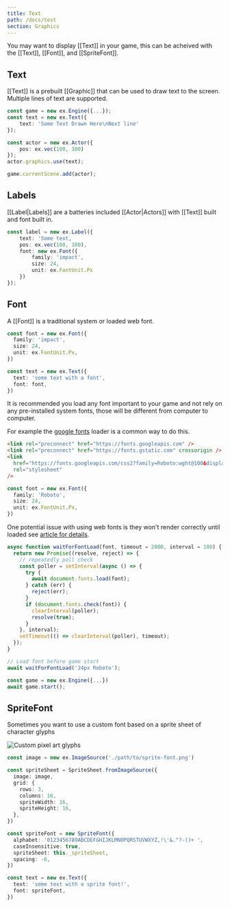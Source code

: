 ```yaml
---
title: Text
path: /docs/text
section: Graphics
---
```


You may want to display [[Text]] in your game, this can be acheived with the [[Text]], [[Font]], and [[SpriteFont]].

## Text

[[Text]] is a prebuilt [[Graphic]] that can be used to draw text to the screen. Multiple lines of text are supported.

```typescript
const game = new ex.Engine({...});
const text = new ex.Text({
    text: 'Some Text Drawn Here\nNext line'
});

const actor = new ex.Actor({
    pos: ex.vec(100, 100)
});
actor.graphics.use(text);

game.currentScene.add(actor);
```

## Labels

[[Label|Labels]] are a batteries included [[Actor|Actors]] with [[Text]] built and font built in.

```typescript
const label = new ex.Label({
    text: 'Some text,
    pos: ex.vec(100, 100),
    font: new ex.Font({
        family: 'impact',
        size: 24,
        unit: ex.FontUnit.Px
    })
});
```

## Font

A [[Font]] is a traditional system or loaded web font.

```typescript
const font = new ex.Font({
  family: 'impact',
  size: 24,
  unit: ex.FontUnit.Px,
})

const text = new ex.Text({
  text: 'some text with a font',
  font: font,
})
```

It is recommended you load any font important to your game and not rely on any pre-installed system fonts, those will be different from computer to computer.

For example the [google fonts](https://fonts.google.com/) loader is a common way to do this.

```html
<link rel="preconnect" href="https://fonts.googleapis.com" />
<link rel="preconnect" href="https://fonts.gstatic.com" crossorigin />
<link
  href="https://fonts.googleapis.com/css2?family=Roboto:wght@100&display=swap"
  rel="stylesheet"
/>
```

```typescript
const font = new ex.Font({
  family: 'Roboto',
  size: 24,
  unit: ex.FontUnit.Px,
})
```

One potential issue with using web fonts is they won't render correctly until loaded see [article for details](https://erikonarheim.com/posts/dont-test-fonts/).

```typescript
async function waitForFontLoad(font, timeout = 2000, interval = 100) {
  return new Promise((resolve, reject) => {
    // repeatedly poll check
    const poller = setInterval(async () => {
      try {
        await document.fonts.load(font);
      } catch (err) {
        reject(err);
      }
      if (document.fonts.check(font)) {
        clearInterval(poller);
        resolve(true);
      }
    }, interval);
    setTimeout(() => clearInterval(poller), timeout);
  });
}

// Load font before game start
await waitForFontLoad('24px Roboto');

const game = new ex.Engine({...})
await game.start();
```

## SpriteFont

Sometimes you want to use a custom font based on a sprite sheet of character glyphs

![Custom pixel art glyphs](/10.5-text/debug-font.png)

```typescript
const image = new ex.ImageSource('./path/to/sprite-font.png')

const spriteSheet = SpriteSheet.fromImageSource({
  image: image,
  grid: {
    rows: 3,
    columns: 16,
    spriteWidth: 16,
    spriteHeight: 16,
  },
})

const spriteFont = new SpriteFont({
  alphabet: '0123456789ABCDEFGHIJKLMNOPQRSTUVWXYZ,!\'&."?-()+ ',
  caseInsensitive: true,
  spriteSheet: this._spriteSheet,
  spacing: -6,
})

const text = new ex.Text({
  text: 'some text with a sprite font!',
  font: spriteFont,
})
```
